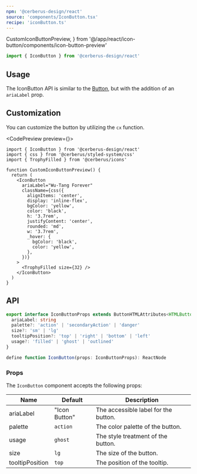 ```yaml
---
npm: '@cerberus-design/react'
source: 'components/IconButton.tsx'
recipe: 'iconButton.ts'
---
```


  CustomIconButtonPreview,
} from '@/app/react/icon-button/components/icon-button-preview'

```ts
import { IconButton } from '@cerberus-design/react'
```

## Usage

The IconButton API is similar to the [Button](./button), but with the addition of an `ariaLabel` prop.

<LivePlaygroundWithCode />

## Customization

You can customize the button by utilizing the `cx` function.

<CodePreview preview={<CustomIconButtonPreview />}>
```tsx title="icon-button.tsx"
import { IconButton } from '@cerberus-design/react'
import { css } from '@cerberus/styled-system/css'
import { TrophyFilled } from '@cerberus/icons'

function CustomIconButtonPreview() {
  return (
    <IconButton
      ariaLabel="Wu-Tang Forever"
      className={css({
        alignItems: 'center',
        display: 'inline-flex',
        bgColor: 'yellow',
        color: 'black',
        h: '3.7rem',
        justifyContent: 'center',
        rounded: 'md',
        w: '3.7rem',
        _hover: {
          bgColor: 'black',
          color: 'yellow',
        },
      })}
    >
      <TrophyFilled size={32} />
    </IconButton>
  )
}
```
</CodePreview>

## API

```ts showLineNumbers=false
export interface IconButtonProps extends ButtonHTMLAttributes<HTMLButtonElement> {
  ariaLabel: string
  palette?: 'action' | 'secondaryAction' | 'danger'
  size?: 'sm' | 'lg'
  tooltipPosition?: 'top' | 'right' | 'bottom' | 'left'
  usage?: 'filled' | 'ghost' | 'outlined'
}

define function IconButton(props: IconButtonProps): ReactNode
````

### Props

The `IconButton` component accepts the following props:

| Name     | Default | Description                                                   |
| -------- | ------- | ------------------------------------------------------------- |
| ariaLabel |    "Icon Button"     | The accessible label for the button. |
| palette     | `action`   | The color palette of the button. |
| usage | `ghost`    | The style treatment of the button.    |
| size | `lg`    | The size of the button.               |
| tooltipPosition | `top`    | The position of the tooltip.               |
